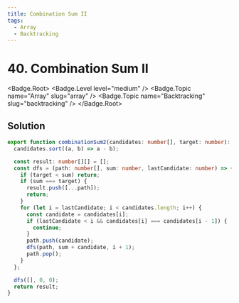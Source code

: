 ```yaml
---
title: Combination Sum II
tags:
  - Array
  - Backtracking
---
```


# 40. Combination Sum II

<Badge.Root>
  <Badge.Level level="medium" />
  <Badge.Topic name="Array" slug="array" />
  <Badge.Topic name="Backtracking" slug="backtracking" />
</Badge.Root>

## Solution

```typescript filename="solution.ts" copy
export function combinationSum2(candidates: number[], target: number): number[][] {
  candidates.sort((a, b) => a - b);

  const result: number[][] = [];
  const dfs = (path: number[], sum: number, lastCandidate: number) => {
    if (target < sum) return;
    if (sum === target) {
      result.push([...path]);
      return;
    }
    for (let i = lastCandidate; i < candidates.length; i++) {
      const candidate = candidates[i];
      if (lastCandidate < i && candidates[i] === candidates[i - 1]) {
        continue;
      }
      path.push(candidate);
      dfs(path, sum + candidate, i + 1);
      path.pop();
    }
  };

  dfs([], 0, 0);
  return result;
}
```

<ProblemLink
  codingSite="leetcode"
  href="https://leetcode.com/problems/combination-sum-ii"
  title="Combination Sum II"
/>
